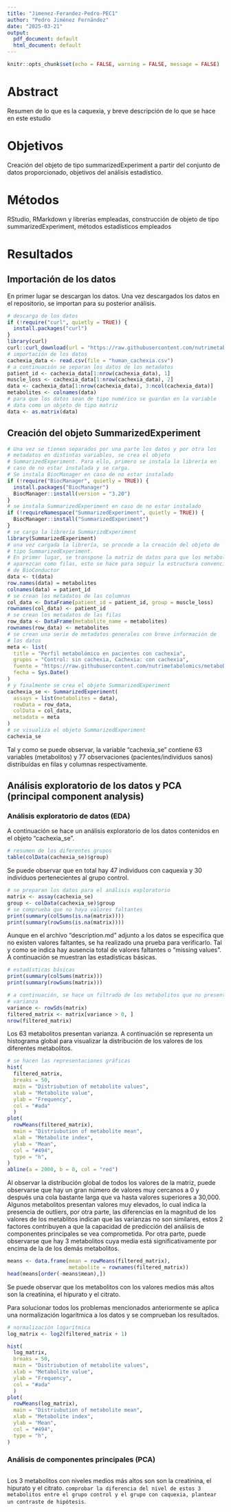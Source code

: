 ```yaml
---
title: "Jimenez-Ferandez-Pedro-PEC1"
author: "Pedro Jiménez Fernández"
date: "2025-03-21"
output:
  pdf_document: default
  html_document: default
---
```


```r
knitr::opts_chunk$set(echo = FALSE, warning = FALSE, message = FALSE)
```

# Abstract

Resumen de lo que es la caquexia, y breve descripción de lo que se hace en este estudio

# Objetivos

Creación del objeto de tipo summarizedExperiment a partir del conjunto de datos proporcionado, objetivos del análisis estadístico.

# Métodos

RStudio, RMarkdown y librerías empleadas, construcción de objeto de tipo summarizedExperiment, métodos estadísticos empleados

# Resultados

## Importación de los datos

En primer lugar se descargan los datos. Una vez descargados los datos en el repositorio, se importan para su posterior análisis.

```r
# descarga de los datos
if (!require("curl", quietly = TRUE)) {
  install.packages("curl")
}
library(curl)
curl::curl_download(url = "https://raw.githubusercontent.com/nutrimetabolomics/metaboData/refs/heads/main/Datasets/2024-Cachexia/human_cachexia.csv", destfile = "human_cachexia.csv")
# importación de los datos
cachexia_data <- read.csv(file = "human_cachexia.csv")
# a continuación se separan los datos de los metadatos
patient_id <- cachexia_data[1:nrow(cachexia_data), 1]
muscle_loss <- cachexia_data[1:nrow(cachexia_data), 2]
data <- cachexia_data[1:nrow(cachexia_data), 3:ncol(cachexia_data)]
metabolites <- colnames(data)
# para que los datos sean de tipo numérico se guardan en la variable
# data como un objeto de tipo matriz
data <- as.matrix(data)
```

## Creación del objeto SummarizedExperiment

```r
# Una vez se tienen separados por una parte los datos y por otra los
# metadatos en distintas variables, se crea el objeto
# SummarizedExperiment. Para ello, primero se instala la librería en
# caso de no estar instalada y se carga.
# Se instala BiocManager en caso de no estar instalado
if (!require("BiocManager", quietly = TRUE)) {
  install.packages("BiocManager")
  BiocManager::install(version = "3.20")
}
# se instala SummarizedExperiment en caso de no estar instalado
if (!requireNamespace("SummarizedExperiment", quietly = TRUE)) {
  BiocManager::install("SummarizedExperiment")
}
# se carga la librería SummarizdExperiment
library(SummarizedExperiment)
# una vez cargada la librería, se procede a la creación del objeto de
# tipo SummarizedExperiment.
# En primer lugar, se transpone la matriz de datos para que los metabolitos
# aparezcan como filas, esto se hace para seguir la estructura convencional
# de BioConductor
data <- t(data)
row.names(data) = metabolites
colnames(data) = patient_id
# se crean los metadatos de las columnas
col_data <- DataFrame(patient_id = patient_id, group = muscle_loss)
rownames(col_data) <- patient_id
# se crean los metadatos de las filas
row_data <- DataFrame(metabolite_name = metabolites)
rownames(row_data) <- metabolites
# se crean una serie de metadatos generales con breve información de
# los datos
meta <- list(
  title = "Perfil metabolómico en pacientes con cachexia",
  grupos = "Control: sin cachexia, Cachexia: con cachexia",
  fuente = "https://raw.githubusercontent.com/nutrimetabolomics/metaboData/refs/heads/main/Datasets/2024-Cachexia/human_cachexia.csv",
  fecha = Sys.Date()
)
# y finalmente se crea el objeto SummarizedExperiment
cachexia_se <- SummarizedExperiment(
  assays = list(metabolites = data),
  rowData = row_data,
  colData = col_data,
  metadata = meta
)
# se visualiza el objeto SummarizedExperiment
cachexia_se
```

Tal y como se puede observar, la variable "cachexia_se" contiene 63 variables (metabolitos) y 77 observaciones (pacientes/individuos sanos) distribuídas en filas y columnas respectivamente.

## Análisis exploratorio de los datos y PCA (principal component analysis)

### Análisis exploratorio de datos (EDA)

A continuación se hace un análisis exploratorio de los datos contenidos en el objeto "cachexia_se".

```r
# resumen de los diferentes grupos
table(colData(cachexia_se)$group)
```

Se puede observar que en total hay 47 individuos con caquexia y 30 individuos pertenecientes al grupo control.

```r
# se preparan los datos para el análisis exploratorio
matrix <- assay(cachexia_se)
group <- colData(cachexia_se)$group
# se comprueba que no haya valores faltantes
print(summary(colSums(is.na(matrix))))
print(summary(rowSums(is.na(matrix))))
```

Aunque en el archivo "description.md" adjunto a los datos se especifica que no existen valores faltantes, se ha realizado una prueba para verificarlo. Tal y como se indica hay ausencia total de valores faltantes o "missing values". A continuación se muestran las estadísticas básicas.

```r
# estadísticas básicas
print(summary(colSums(matrix)))
print(summary(rowSums(matrix)))
```

```r
# a continuación, se hace un filtrado de los metabolitos que no presentan
# varianza
variance <- rowSds(matrix)
filtered_matrix <- matrix[variance > 0, ]
nrow(filtered_matrix)
```

Los 63 metabolitos presentan varianza. A continuación se representa un histograma global para visualizar la distribución de los valores de los diferentes metabolitos.

```r
# se hacen las representaciones gráficas
hist(
  filtered_matrix,
  breaks = 50,
  main = "Distriubution of metabolite values",
  xlab = "Metabolite value",
  ylab = "Frequency",
  col = "#ada"
  )
plot(
  rowMeans(filtered_matrix),
  main = "Distriubution of metabolite mean",
  xlab = "Metabolite index",
  ylab = "Mean",
  col = "#494",
  type = "h",
)
abline(a = 2000, b = 0, col = "red")
```

Al observar la distribución global de todos los valores de la matriz, puede observarse que hay un gran número de valores muy cercanos a 0 y después una cola bastante larga que va hasta valores superiores a 30,000. Algunos metabolitos presentan valores muy elevados, lo cual indica la presencia de outliers, por otra parte, las diferencias en la magnitud de los valores de los metablitos indican que las varianzas no son similares, estos 2 factores contribuyen a que la capacidad de predicción del análisis de componentes principales se vea comprometida. Por otra parte, puede observarse que hay 3 metabolitos cuya media está significativamente por encima de la de los demás metabolitos.

```r
means <- data.frame(mean = rowMeans(filtered_matrix),
                    metabolite = rownames(filtered_matrix))
head(means[order(-means$mean),])
```

Se puede observar que los metabolitos con los valores medios más altos son la creatinina, el hipurato y el citrato.

Para solucionar todos los problemas mencionados anteriormente se aplica una normalización logarítmica a los datos y se comprueban los resultados.

```r
# normalización logarítmica
log_matrix <- log2(filtered_matrix + 1)
```

```r
hist(
  log_matrix,
  breaks = 50,
  main = "Distriubution of metabolite values",
  xlab = "Metabolite value",
  ylab = "Frequency",
  col = "#ada"
  )
plot(
  rowMeans(log_matrix),
  main = "Distriubution of metabolite mean",
  xlab = "Metabolite index",
  ylab = "Mean",
  col = "#494",
  type = "h",
)
```

### Análisis de componentes principales (PCA)

```r

```

Los 3 metabolitos con niveles medios más altos son son la creatinina, el hipurato y el citrato. `comprobar la diferencia del nivel de estos 3 metabolitos entre el grupo control y el grupo con caquexia, plantear un contraste de hipótesis`.
